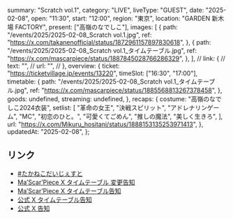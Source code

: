   summary: "Scratch vol.1",
  category: "LIVE",
  liveType: "GUEST",
  date: "2025-02-08",
  open: "11:30",
  start: "12:00",
  region: "東京",
  location: "GARDEN 新木場 FACTORY",
  present: ["高嶺のなでしこ"],
  images: [
    {
      path: "/events/2025/2025-02-08_Scratch vol.1.jpg",
      ref: "https://x.com/takanenofficial/status/1872961157897830618",
    },
    {
      path: "/events/2025/2025-02-08_Scratch vol.1_タイムテーブル.jpg",
      ref: "https://x.com/mascarpiece/status/1887845028766286329",
    },
  ],
  // link: {
  //   text: "",
  //   url: "",
  // },
  overview: {
    ticket: "https://ticketvillage.jp/events/13220",
    timeSlot: ["16:30", "17:00"],
    timetable: {
      path: "/events/2025/2025-02-08_Scratch vol.1_タイムテーブル.jpg",
      ref: "https://x.com/mascarpiece/status/1885568813267378458",
    },
    goods: undefined,
    streaming: undefined,
  },
  recaps: {
    costume: "高嶺のなでしこ2024衣装",
    setlist: [
      "革命の女王",
      "決戦スピリット",
      "アドレナリンゲーム",
      "MC",
      "初恋のひと。",
      "可愛くてごめん",
      "推しの魔法",
      "美しく生きろ",
    ],
    url: "https://x.com/Mikuru_hositani/status/1888153135253971413",
  },
  updatedAt: "2025-02-08",
};

## リンク

- [#たかねこだいじぇすと](https://x.com/takanenofficial/status/1888174266971275591)
- [Ma’Scar’Piece X タイムテーブル 変更告知](https://x.com/mascarpiece/status/1887845028766286329)
- [Ma’Scar’Piece X タイムテーブル告知](https://x.com/mascarpiece/status/1885568813267378458)
- [公式 X タイムテーブル告知](https://x.com/takanenofficial/status/1885570041300869466)
- [公式 X 告知](https://x.com/takanenofficial/status/1872961157897830618)

